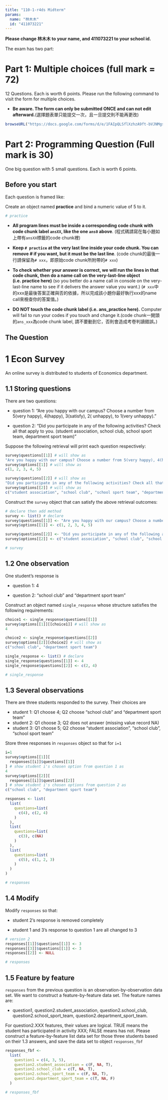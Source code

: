 ```yaml
---
title: "110-1-r4ds Midterm"
params:
  name: "林木木"
  id: "411073221"
---
```



**Please change 林木木 to your name, and 411073221 to your school id.**

The exam has two part:

# Part 1: Multiple choices (full mark = 72)
12 Questions. Each is worth 6 points. Please run the following command to visit the form for multiple choices.  

  * **Be aware. The form can only be submitted ONCE and can not edit afterward.**(選擇題表單只能提交一次，且一旦提交則不能再更改)
    
```r
browseURL("https://docs.google.com/forms/d/e/1FAIpQLSflXzhzA9ft-bVJNMgshQb-fl5M9_p0RGDo9BCLX2ZaBFWmIA/viewform?usp=sf_link")
```  
     
# Part 2: Programming Question (Full mark is 30)
One big question with 5 small questions. Each is worth 6 points. 

## Before you start

Each question is framed like:

Create an object named **practice** and bind a numeric value of 5 to it.
```r
# practice
```

  * **All program lines must be inside a corresponding code chunk with code chunk label `ansXX`, like the one `ans0` above**. (程式碼請寫在每小題如上帶有`ansXX`標籤的code chunk裡)
  
  * **Keep `# practice` at the very last line inside your code chunk. You can remove # if you want, but it must be the last line**. (code chunk的最後一行請保留為`# xxx`，即原始code chunk所附帶的`# xxx`)
  
  * **To check whether your answer is correct, we will run the lines in that code chunk, then do a name call on the very-last-line object (i.e. practice here)** (so you better do a name call in console on the very-last-line name to see if it delivers the answer value you want.) (`# xxx`中的xxx是最後答案正確與否的依據，所以完成該小題你最好執行xxx的name call來檢查你的答案值。)
  
  * **DO NOT touch the code chunk label (i.e. ans_practice here).** Computer will fail to run your codes if you touch and change it.(code chunk一開頭的`ans_xxx`為code chunk label, 請不要動到它，否則會造成考卷判讀錯誤。)

## The Question

# 1 Econ Survey

An online survey is distributed to students of Economics department. 

## 1.1 Storing questions

There are two questions:

  * question 1: "Are you happy with our campus? Choose a number from 5(very happy), 4(happy), 3(satisfy), 2( unhappy), to 1(very unhappy)." 
  
  * question 2: "Did you participate in any of the following activities? Check all that apply to you. (student association, school club, school sport team, department sport team)"

Suppose the following retrieval will print each question respectively: 
```r
survey$questions[[1]] # will show as
"Are you happy with our campus? Choose a number from 5(very happy), 4(happy), 3(satisfy), 2( unhappy), to 1(very unhappy)."
survey$options[[1]] # will show as
c(1, 2, 3, 4, 5)

survey$questions[[2]] # will show as
"Did you participate in any of the following activities? Check all that apply to you. (student association, school club, school sport team, department sport team)"
survey$options[[2]] # will show as
c("student association", "school club", "school sport team", "department sport team")
```

Construct the `survey` object that can satisfy the above retrieval outcomes:
```r
# declare then add method
survey <- list() # declare
survey$questions[[1]] <- "Are you happy with our campus? Choose a number from 5(very happy), 4(happy), 3(satisfy), 2( unhappy), to 1(very unhappy)." # then-add
survey$options[[1]] <- c(1, 2, 3, 4, 5)

survey$questions[[2]] <- "Did you participate in any of the following activities? Check all that apply to you. (student association, school club, school sport team, department sport team)"
survey$options[[2]] <- c("student association", "school club", "school sport team", "department sport team")

# survey
```

## 1.2 One observation

One student's response is

  * question 1: 4
  
  * question 2: "school club" and "department sport team"

Construct an object named `single_response` whose structure satisfies the following requirements:  
```r
choice1 <- single_response$questions[[1]]
survey$options[[1]][[choice1]] # will show as
4

choice2 <- single_response$questions[[2]]
survey$options[[2]][choice2] # will show as 
c("school club", "department sport team")
```


```r
single_response <- list() # declare
single_response$questions[[1]] <- 4
single_response$questions[[2]] <- c(2, 4)

# single_response
```

## 1.3 Several observations

There are three students responded to the survey. Their choices are

  * student 1: Q1 choose 4; Q2 choose "school club" and "department sport team"  
  * student 2: Q1 choose 3; Q2 does not answer (missing value record NA)
  * student 3: Q1 choose 5; Q2 choose "student association", "school club", "school sport team"

Store three responses in `responses` object so that for `i=1`
```r
i=1
survey$options[[1]][
  responses[[i]]$questions[[1]]
] # show student i's chosen option from question 1 as
4
survey$options[[2]][
  responses[[i]]$questions[[2]]
] # show student i's chosen options from question 2 as
c("school club", "department sport team")
```

```r
responses <- list(
  list(
    questions=list(
      c(4), c(2, 4) 
    )
  ),
  list(
    questions=list(
      c(3), c(NA)
    )
  ),
  list(
    questions=list(
      c(5), c(1, 2, 3)
    )
  )
)

# responses
```

## 1.4 Modify 

Modify `responses` so that:

  * student 2's response is removed completely

  * student 1 and 3's response to question 1 are all changed to 3

```r
# version 2
responses[[1]]$questions[[1]] <- 3
responses[[3]]$questions[[1]] <- 3
responses[[2]] <- NULL

# responses
```

## 1.5 Feature by feature
`responses` from the previous question is an observation-by-observation data set. We want to construct a feature-by-feature data set. The feature names are:

  * question1, question2.student_association, question2.school_club, question2.school_sport_team, question2.department_sport_team.

For question2.XXX features, their values are logical. TRUE means the student has participated in activity XXX; FALSE means has not. Please construct a feature-by-feature list data set for those three students based on their 1.3 answers, and save the data set to object `responses_fbf`

```r
responses_fbf <-
  list(
    question1 = c(4, 3, 5), 
    question2.student_association = c(F, NA, T), 
    question2.school_club = c(T, NA, T), 
    question2.school_sport_team = c(F, NA, T),
    question2.department_sport_team = c(T, NA, F)
  )

# responses_fbf
```



